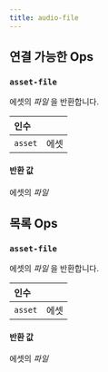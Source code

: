 ```yaml
---
title: audio-file
---
```


## 연결 가능한 Ops
<h3 id="asset-file"><code>asset-file</code></h3>

에셋의 _파일_ 을 반환합니다.

| 인수 |  |
| :--- | :--- |
| `asset` | 에셋 |

#### 반환 값
에셋의 _파일_

## 목록 Ops
<h3 id="asset-file"><code>asset-file</code></h3>

에셋의 _파일_ 을 반환합니다.

| 인수 |  |
| :--- | :--- |
| `asset` | 에셋 |

#### 반환 값
에셋의 _파일_
